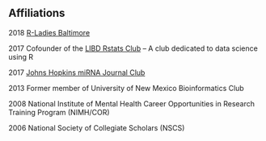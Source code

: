 


## Affiliations
2018	[R-Ladies Baltimore](https://rladies-baltimore.github.io/)

2017	Cofounder of the [LIBD Rstats Club](http://research.libd.org/rstatsclub/) – A club dedicated to data science using R

2017	[Johns Hopkins miRNA Journal Club](http://apps.pathology.jhu.edu/mirnaprogram/mirna_journal_club/) 

2013	Former member of University of New Mexico Bioinformatics Club

2008	National Institute of Mental Health Career Opportunities in Research Training Program
 	    (NIMH/COR)

2006	National Society of Collegiate Scholars (NSCS)	



